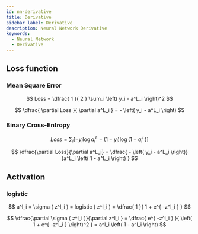 ```yaml
---
id: nn-derivative
title: Derivative
sidebar_label: Derivative
description: Neural Network Derivative
keywords:
  - Neural Network
  - Derivative
---
```


## Loss function

### Mean Square Error

$$
Loss = \dfrac{ 1 }{ 2 } \sum_i \left( y_i - a^L_i \right)^2
$$

$$
\dfrac{ \partial Loss }{ \partial a^L_i } = - \left( y_i - a^L_i \right)
$$

### Binary Cross-Entropy

$$
Loss = \sum_i \left[ -y_i \log a^L_i - (1 - y_i) \log \left( 1 - a^L_i \right) \right]
$$

$$
\dfrac{\partial Loss}{\partial a^L_i}
= \dfrac{ - \left( y_i - a^L_i \right)}{a^L_i \left( 1 - a^L_i \right) }
$$

## Activation

### logistic

$$
a^l_i = \sigma ( z^l_i ) = logistic ( z^l_i ) = \dfrac{ 1 }{ 1 + e^{ -z^l_i } }
$$

$$
\dfrac{\partial \sigma ( z^l_i )}{\partial z^l_i }
= \dfrac{  e^{ -z^l_i } }{ \left( 1 + e^{ -z^l_i } \right)^2 }
= a^l_i \left( 1 - a^l_i \right)
$$

